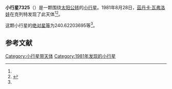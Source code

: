 {{Infobox planet
| bgcolour = #FFFFC0
| name = 7325
| symbol = 
| image = 
| caption = 
| discovery = yes
| discovery_ref = 
| discoverer = [[茲丹卡·瓦弗洛娃|茲丹卡·瓦弗洛娃]]
| discovery_site = [[克列特|克列特]] 
| discovered = 1981年8月28日
| designations = yes
| mp_name = 
| named_after = 
| alt_names = 1981 QA1/ 1976 GY2 / 1985 VR3 / 1990 BJ1 / 1992 PL3
| mp_category = [[主带小行星|主带小行星]]
| orbit_ref = <ref name="a">[http://ssd.jpl.nasa.gov/sbdb.cgi?sstr=7325 7325] {{Wayback|url=http://ssd.jpl.nasa.gov/sbdb.cgi?sstr=7325 |date=20201124023929 }}，小行星數據庫瀏覽器（JPL Small-Body Database Browser）－[[美国国家航空航天局|美国国家航空航天局]]喷气推进实验室</ref>
| epoch = 2456400.5 (2013年4月18日更新)
| aphelion = {{convert|2.681195930754188|AU|km|3|abbr=on|lk=out}}
| perihelion = {{convert|2.110975181627436|AU|km|3|abbr=on}}
| semimajor = {{convert|2.396085556190812|AU|km|3|abbr=on}}
| eccentricity = 0.118990064
| period = 1354.727381 [[日|日]]<br />3.71[[儒略年|儒略年]]
| avg_speed = 
| inclination = 7.927816725181931
| asc_node = 176.7585842186602
| mean_anomaly = 
| arg_peri = 240.62203695
| satellites = 
| physical_characteristics = yes
| dimensions = 
| mass = 
| density = 
| surface_grav = 
| escape_velocity = 
| sidereal_day = 
| axial_tilt = 
| pole_ecliptic_lat = 
| pole_ecliptic_lon = 
| albedo = 
| temperatures= 
| temp_name1 = 
| mean_temp_1 = 
| max_temp_1 = 
| temp_name2 = 
| max_temp_2 = 
| spectral_type = 
| abs_magnitude = 240.62203695
}}

'''小行星7325'''（{{lang-en|7325}}）是一颗围绕[[太阳|太阳]][[公转|公转]]的[[小行星|小行星]]。1981年8月28日，[[茲丹卡·瓦弗洛娃|茲丹卡·瓦弗洛娃]]在克列特发现了此天体<ref name="a" /><ref>{{cite news|title=小行星列表|url=http://cfa-www.harvard.edu/iau/lists/NumberedMPs.txt|accessdate=2013-07-08|newspaper=哈佛大学|archive-date=2008-05-17|archive-url=https://web.archive.org/web/20080517010638/http://cfa-www.harvard.edu/iau/lists/NumberedMPs.txt|dead-url=no}}</ref>。

这颗小行星的[[绝对星等|绝对星等]]为240.62203695等<ref name="a" />。

==参考文献==
{{reflist}}
{{Minor Planet Number|[[小行星7324|小行星7324]]|[[小行星7326|小行星7326]]}}

{{小天体}}

[[Category:小行星带天体|Category:小行星带天体]]
[[Category:1981年发现的小行星|Category:1981年发现的小行星]]

{{asteroid-stub}}